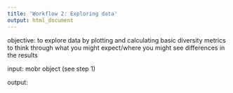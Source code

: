 ```yaml
---
title: 'Workflow 2: Exploring data'
output: html_document
---
```




objective:
to explore data by plotting and calculating basic diversity metrics
to think through what you might expect/where you might see differences in the results

input:
mobr object (see step 1)

output:



```{}



```









